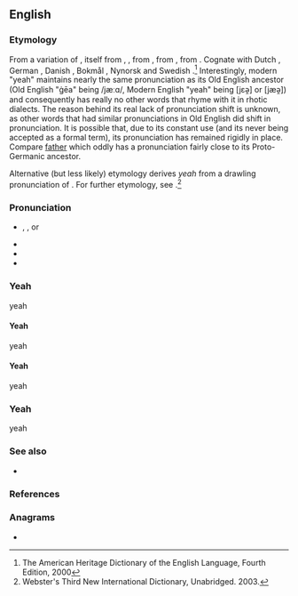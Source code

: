 {{also|þeah}}
==English==
{{wikipedia}}

===Etymology===
{{wikipedia|yes and no}}
From a variation of {{m|en|yea}}, itself from {{etyl|enm|en}} {{m|enm|ya}}, {{m|enm|ye}}, from {{etyl|ang|en}} {{m|ang|ġēa||yes}}, from {{etyl|gem-pro|en}} {{m|gem-pro|*ja||yes; thus, so}}, from {{etyl|ine-pro|en}} {{m|ine-pro|*yē||already}}. Cognate with Dutch {{m|nl|ja}}, German {{m|de|ja}}, Danish {{m|da|ja}}, Bokmål {{m|nb|ja}}, Nynorsk {{m|nn|ja}} and Swedish {{m|sv|ja}}.<ref>The American Heritage Dictionary of the English Language, Fourth Edition, 2000</ref> Interestingly, modern "yeah" maintains nearly the same pronunciation as its Old English ancestor (Old English "ġēa" being /jæːɑ/, Modern English "yeah" being [jɛə̯] or [jæə̯]) and consequently has really no other words that rhyme with it in rhotic dialects. The reason behind its real lack of pronunciation shift is unknown, as other words that had similar pronunciations in Old English did shift in pronunciation. It is possible that, due to its constant use (and its never being accepted as a formal term), its pronunciation has remained rigidly in place. Compare [[father]] which oddly has a pronunciation fairly close to its Proto-Germanic ancestor.

Alternative (but less likely) etymology derives ''yeah'' from a drawling pronunciation of {{m|en|yes}}. For further etymology, see {{l|en|yes}}.<ref>Webster's Third New International Dictionary, Unabridged. 2003.</ref>

===Pronunciation===
* {{IPA|[jɛə̯]|lang=en}}, {{IPAchar|[jɛ.ə]}}, or {{IPAchar|[jæə̯]}}
* {{audio|en-us-yeah.ogg|Audio (US)|lang=en}}
* {{audio|en-us-yeah-interjection.ogg|Audio (US)|lang=en}}
* {{rhymes|ɛə|lang=en}}

===Yeah===
yeah

====Yeah====
yeah

====Yeah====
yeah

===Yeah===
yeah

===See also===
* {{l|en|yes}}

===References===
<references/>

===Anagrams===
* {{anagrams|en|Haye|haye|heya}}